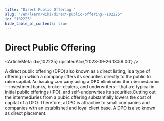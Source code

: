 ```yaml
---
title: "Direct Public Offering "
slug: "/en/learn/wiki/direct-public-offering--102225"
id: "102225"
hide_table_of_contents: true
---
```



# Direct Public Offering 

<ArticleMeta id={102225} updatedAt={'2023-09-26 13:59:00'} />
<div className='border-solid border-b border-t-0 my-4 border-[var(--ifm-color-gray-300)]' />

A direct public offering (DPO) also known as a direct listing, is a type of offering in which a company offers its securities directly to the public to raise capital. An issuing company using a DPO eliminates the intermediaries—investment banks, broker-dealers, and underwriters—that are typical in initial public offerings (IPO), and self-underwrites its securities.Cutting out the intermediaries from a public offering substantially lowers the cost of capital of a DPO. Therefore, a DPO is attractive to small companies and companies with an established and loyal client base. A DPO is also known as direct placement.
